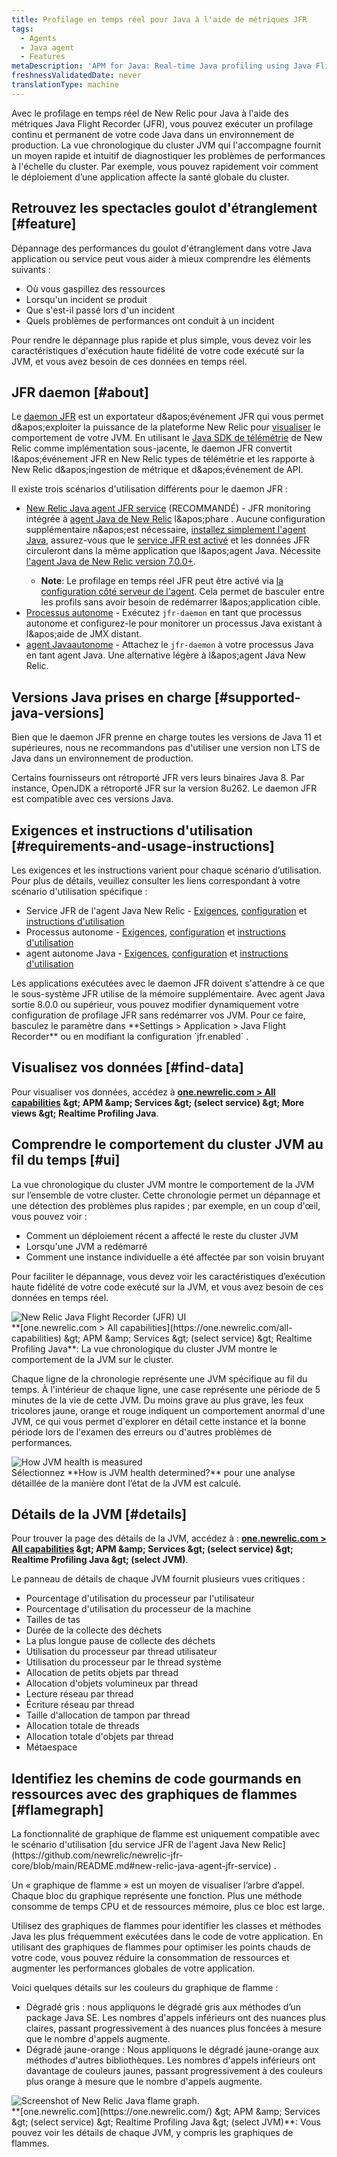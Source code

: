 ```yaml
---
title: Profilage en temps réel pour Java à l'aide de métriques JFR
tags:
  - Agents
  - Java agent
  - Features
metaDescription: 'APM for Java: Real-time Java profiling using Java Flight Recorder (JFR) metrics.'
freshnessValidatedDate: never
translationType: machine
---
```


Avec le profilage en temps réel de New Relic pour Java à l&apos;aide des métriques Java Flight Recorder (JFR), vous pouvez exécuter un profilage continu et permanent de votre code Java dans un environnement de production. La vue chronologique du cluster JVM qui l&apos;accompagne fournit un moyen rapide et intuitif de diagnostiquer les problèmes de performances à l&apos;échelle du cluster. Par exemple, vous pouvez rapidement voir comment le déploiement d’une application affecte la santé globale du cluster.

## Retrouvez les spectacles goulot d&apos;étranglement [#feature]

Dépannage des performances du goulot d&apos;étranglement dans votre Java application ou service peut vous aider à mieux comprendre les éléments suivants :

* Où vous gaspillez des ressources
* Lorsqu&apos;un incident se produit
* Que s&apos;est-il passé lors d&apos;un incident
* Quels problèmes de performances ont conduit à un incident

Pour rendre le dépannage plus rapide et plus simple, vous devez voir les caractéristiques d&apos;exécution haute fidélité de votre code exécuté sur la JVM, et vous avez besoin de ces données en temps réel.

## JFR daemon [#about]

Le [daemon JFR](https://github.com/newrelic/newrelic-jfr-core) est un exportateur d&amp;apos;événement JFR qui vous permet d&amp;apos;exploiter la puissance de la plateforme New Relic pour [visualiser](#find-data) le comportement de votre JVM. En utilisant le [Java SDK de télémétrie](https://github.com/newrelic/newrelic-telemetry-sdk-java) de New Relic comme implémentation sous-jacente, le daemon JFR convertit l&amp;apos;événement JFR en New Relic types de télémétrie et les rapporte à New Relic d&amp;apos;ingestion de métrique et d&amp;apos;événement de API.

Il existe trois scénarios d&apos;utilisation différents pour le daemon JFR :

* [New Relic Java agent JFR service](https://github.com/newrelic/newrelic-jfr-core/blob/main/README.md#new-relic-java-agent-jfr-service) (RECOMMANDÉ) - JFR monitoring intégrée à [agent Java de New Relic](/docs/agents/java-agent/) l&amp;apos;phare . Aucune configuration supplémentaire n&amp;apos;est nécessaire, [installez simplement l&apos;agent Java](/docs/agents/java-agent/installation/install-java-agent/), assurez-vous que le [service JFR est activé](/docs/agents/java-agent/configuration/java-agent-configuration-config-file/#jfr-real-time-profiling) et les données JFR circuleront dans la même application <InlinePopover type="apm" />que l&amp;apos;agent Java. Nécessite [l&apos;agent Java de New Relic version 7.0.0+](/docs/release-notes/agent-release-notes/java-release-notes/java-agent-700/).
  * <DNT>**Note**</DNT>: Le profilage en temps réel JFR peut être activé via [la configuration côté serveur de l&apos;agent](/docs/apm/agents/manage-apm-agents/configuration/server-side-agent-configuration/). Cela permet de basculer entre les profils sans avoir besoin de redémarrer l&amp;apos;application cible.
* [Processus autonome](https://github.com/newrelic/newrelic-jfr-core/blob/main/README.md#standalone-process) - Exécutez `jfr-daemon` en tant que processus autonome et configurez-le pour monitorer un processus Java existant à l&amp;apos;aide de JMX distant.
* [agent Javaautonome](https://github.com/newrelic/newrelic-jfr-core/blob/main/README.md#standalone-java-agent) - Attachez le `jfr-daemon` à votre processus Java en tant agent Java. Une alternative légère à l&amp;apos;agent Java New Relic.

## Versions Java prises en charge [#supported-java-versions]

Bien que le daemon JFR prenne en charge toutes les versions de Java 11 et supérieures, nous ne recommandons pas d&apos;utiliser une version non LTS de Java dans un environnement de production.

Certains fournisseurs ont rétroporté JFR vers leurs binaires Java 8. Par instance, OpenJDK a rétroporté JFR sur la version 8u262. Le daemon JFR est compatible avec ces versions Java.

## Exigences et instructions d&apos;utilisation [#requirements-and-usage-instructions]

Les exigences et les instructions varient pour chaque scénario d’utilisation. Pour plus de détails, veuillez consulter les liens correspondant à votre scénario d&apos;utilisation spécifique :

* Service JFR de l&apos;agent Java New Relic - [Exigences](https://github.com/newrelic/newrelic-jfr-core/blob/main/README.md#requirements-for-new-relic-java-agent-jfr-service), [configuration](https://github.com/newrelic/newrelic-jfr-core/blob/main/README.md#configuration-for-new-relic-java-agent-jfr-service) et [instructions d&apos;utilisation](https://github.com/newrelic/newrelic-jfr-core/blob/main/README.md#usage-for-new-relic-java-agent-jfr-service)
* Processus autonome - [Exigences](https://github.com/newrelic/newrelic-jfr-core/blob/main/README.md#requirements-for-standalone-process), [configuration](https://github.com/newrelic/newrelic-jfr-core/blob/main/README.md#configuration-for-standalone-usage) et [instructions d&apos;utilisation](https://github.com/newrelic/newrelic-jfr-core/blob/main/README.md#usage-for-standalone-process)
* agent autonome Java - [Exigences](https://github.com/newrelic/newrelic-jfr-core/blob/main/README.md#requirements-for-standalone-java-agent), [configuration](https://github.com/newrelic/newrelic-jfr-core/blob/main/README.md#configuration-for-standalone-usage) et [instructions d&apos;utilisation](https://github.com/newrelic/newrelic-jfr-core/blob/main/README.md#usage-for-standalone-java-agent)

<Callout variant="important">
  Les applications exécutées avec le daemon JFR doivent s&apos;attendre à ce que le sous-système JFR utilise de la mémoire supplémentaire.
</Callout>

<Callout variant="tip">
  Avec agent Java sortie 8.0.0 ou supérieur, vous pouvez modifier dynamiquement votre configuration de profilage JFR sans redémarrer vos JVM. Pour ce faire, basculez le paramètre dans <DNT>**Settings &gt; Application &gt; Java Flight Recorder**</DNT> ou en modifiant la configuration `jfr.enabled` .
</Callout>

## Visualisez vos données [#find-data]

Pour visualiser vos données, accédez à <DNT>**[one.newrelic.com &gt; All capabilities](https://one.newrelic.com/all-capabilities) &amp;gt; APM &amp;amp; Services &amp;gt; (select service) &amp;gt; More views &amp;gt; Realtime Profiling Java**</DNT>.

## Comprendre le comportement du cluster JVM au fil du temps [#ui]

La vue chronologique du cluster JVM montre le comportement de la JVM sur l’ensemble de votre cluster. Cette chronologie permet un dépannage et une détection des problèmes plus rapides ; par exemple, en un coup d&apos;œil, vous pouvez voir :

* Comment un déploiement récent a affecté le reste du cluster JVM
* Lorsqu&apos;une JVM a redémarré
* Comment une instance individuelle a été affectée par son voisin bruyant

Pour faciliter le dépannage, vous devez voir les caractéristiques d’exécution haute fidélité de votre code exécuté sur la JVM, et vous avez besoin de ces données en temps réel.

<img title="new-relic-one-java-flight-record-ui" alt="New Relic Java Flight Recorder (JFR) UI" src="/images/apm_screenshot-full_Java-Flight-Record-UI.webp" />

<figcaption>
  <DNT>**[one.newrelic.com &gt; All capabilities](https://one.newrelic.com/all-capabilities) &amp;gt; APM &amp;amp; Services &amp;gt; (select service) &amp;gt; Realtime Profiling Java**</DNT>: La vue chronologique du cluster JVM montre le comportement de la JVM sur le cluster.
</figcaption>

Chaque ligne de la chronologie représente une JVM spécifique au fil du temps. À l&apos;intérieur de chaque ligne, une case représente une période de 5 minutes de la vie de cette JVM. Du moins grave au plus grave, les feux tricolores jaune, orange et rouge indiquent un comportement anormal d&apos;une JVM, ce qui vous permet d&apos;explorer en détail cette instance et la bonne période lors de l&apos;examen des erreurs ou d&apos;autres problèmes de performances.

<img title="JVM-health-info" alt="How JVM health is measured" src="/images/apm_screenshot-full_Java-JVM-health-UI.webp" />

<figcaption>
  Sélectionnez <DNT>**How is JVM health determined?**</DNT> pour une analyse détaillée de la manière dont l’état de la JVM est calculé.
</figcaption>

## Détails de la JVM [#details]

Pour trouver la page des détails de la JVM, accédez à : <DNT>**[one.newrelic.com &gt; All capabilities](https://one.newrelic.com/all-capabilities) &amp;gt; APM &amp;amp; Services &amp;gt; (select service) &amp;gt; Realtime Profiling Java &amp;gt; (select JVM)**</DNT>.

Le panneau de détails de chaque JVM fournit plusieurs vues critiques :

* Pourcentage d&apos;utilisation du processeur par l&apos;utilisateur
* Pourcentage d&apos;utilisation du processeur de la machine
* Tailles de tas
* Durée de la collecte des déchets
* La plus longue pause de collecte des déchets
* Utilisation du processeur par thread utilisateur
* Utilisation du processeur par le thread système
* Allocation de petits objets par thread
* Allocation d&apos;objets volumineux par thread
* Lecture réseau par thread
* Écriture réseau par thread
* Taille d&apos;allocation de tampon par thread
* Allocation totale de threads
* Allocation totale d&apos;objets par thread
* Métaespace

## Identifiez les chemins de code gourmands en ressources avec des graphiques de flammes [#flamegraph]

<Callout variant="important">
  La fonctionnalité de graphique de flamme est uniquement compatible avec le scénario d&apos;utilisation [du service JFR de l&apos;agent Java New Relic](https://github.com/newrelic/newrelic-jfr-core/blob/main/README.md#new-relic-java-agent-jfr-service) .
</Callout>

Un « graphique de flamme » est un moyen de visualiser l’arbre d’appel. Chaque bloc du graphique représente une fonction. Plus une méthode consomme de temps CPU et de ressources mémoire, plus ce bloc est large.

Utilisez des graphiques de flammes pour identifier les classes et méthodes Java les plus fréquemment exécutées dans le code de votre application. En utilisant des graphiques de flammes pour optimiser les points chauds de votre code, vous pouvez réduire la consommation de ressources et augmenter les performances globales de votre application.

Voici quelques détails sur les couleurs du graphique de flamme :

* Dégradé gris : nous appliquons le dégradé gris aux méthodes d’un package Java SE. Les nombres d&apos;appels inférieurs ont des nuances plus claires, passant progressivement à des nuances plus foncées à mesure que le nombre d&apos;appels augmente.
* Dégradé jaune-orange : Nous appliquons le dégradé jaune-orange aux méthodes d&apos;autres bibliothèques. Les nombres d&apos;appels inférieurs ont davantage de couleurs jaunes, passant progressivement à des couleurs plus orange à mesure que le nombre d&apos;appels augmente.

<img title="Screenshot of New Relic Java flame graph" alt="Screenshot of New Relic Java flame graph." src="/images/apm_screenshot-full_Java-jfr-flamegraphs.webp" />

<figcaption>
  <DNT>**[one.newrelic.com](https://one.newrelic.com/) &amp;gt; APM &amp;amp; Services &amp;gt; (select service) &amp;gt; Realtime Profiling Java &amp;gt; (select JVM)**</DNT>: Vous pouvez voir les détails de chaque JVM, y compris les graphiques de flammes.
</figcaption>